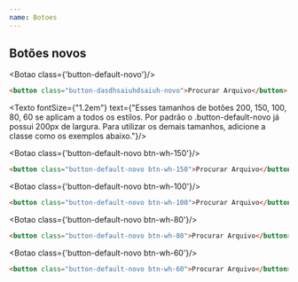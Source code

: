 ```yaml
---
name: Botoes
---
```



## Botões novos

<Botao class={'button-default-novo'}/>

``` html
<button class="button-dasdhsaiuhdsaiuh-novo">Procurar Arquivo</button>
```

<Texto fontSize={"1.2em"} text={"Esses tamanhos de botões 200, 150, 100, 80, 60 se aplicam a todos os estilos. Por padrão o .button-default-novo já possui 200px de largura. Para utilizar os demais tamanhos, adicione a classe como os exemplos abaixo."}/>

<Botao class={'button-default-novo btn-wh-150'}/>

``` html
<button class="button-default-novo btn-wh-150">Procurar Arquivo</button>
```

<Botao class={'button-default-novo btn-wh-100'}/>

``` html
<button class="button-default-novo btn-wh-100">Procurar Arquivo</button>
```

<Botao class={'button-default-novo btn-wh-80'}/>

``` html
<button class="button-default-novo btn-wh-80">Procurar Arquivo</button>
```

<Botao class={'button-default-novo btn-wh-60'}/>

``` html
<button class="button-default-novo btn-wh-60">Procurar Arquivo</button>
```
